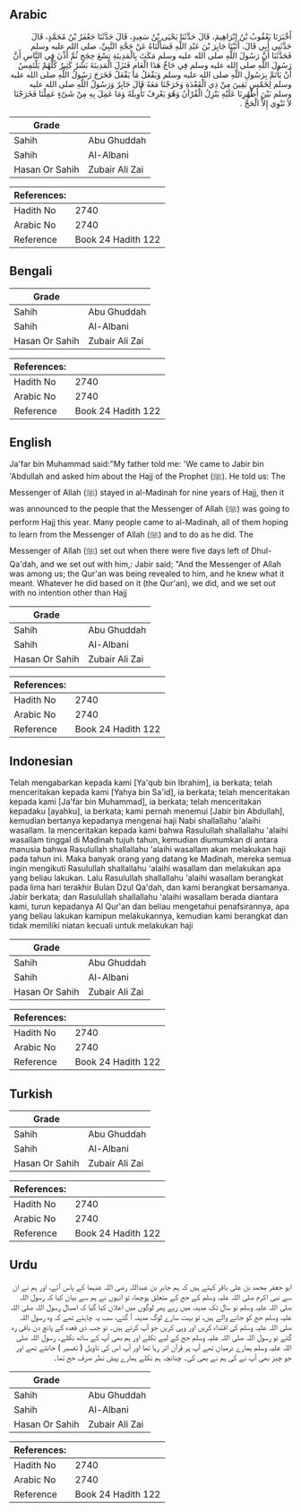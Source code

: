 ## Arabic


<div dir="rtl" lang="ar" style={{fontSize:'larger',backgroundColor:'#f8f9fa',padding:20}}>
أَخْبَرَنَا يَعْقُوبُ بْنُ إِبْرَاهِيمَ، قَالَ حَدَّثَنَا يَحْيَى بْنُ سَعِيدٍ، قَالَ حَدَّثَنَا جَعْفَرُ بْنُ مُحَمَّدٍ، قَالَ حَدَّثَنِي أَبِي قَالَ، أَتَيْنَا جَابِرَ بْنَ عَبْدِ اللَّهِ فَسَأَلْنَاهُ عَنْ حَجَّةِ النَّبِيِّ، صلى الله عليه وسلم فَحَدَّثَنَا أَنَّ رَسُولَ اللَّهِ صلى الله عليه وسلم مَكَثَ بِالْمَدِينَةِ تِسْعَ حِجَجٍ ثُمَّ أُذِّنَ فِي النَّاسِ أَنَّ رَسُولَ اللَّهِ صلى الله عليه وسلم فِي حَاجِّ هَذَا الْعَامِ فَنَزَلَ الْمَدِينَةَ بَشَرٌ كَثِيرٌ كُلُّهُمْ يَلْتَمِسُ أَنْ يَأْتَمَّ بِرَسُولِ اللَّهِ صلى الله عليه وسلم وَيَفْعَلُ مَا يَفْعَلُ فَخَرَجَ رَسُولُ اللَّهِ صلى الله عليه وسلم لِخَمْسٍ بَقِينَ مِنْ ذِي الْقَعْدَةِ وَخَرَجْنَا مَعَهُ قَالَ جَابِرٌ وَرَسُولُ اللَّهِ صلى الله عليه وسلم بَيْنَ أَظْهُرِنَا عَلَيْهِ يَنْزِلُ الْقُرْآنُ وَهُوَ يَعْرِفُ تَأْوِيلَهُ وَمَا عَمِلَ بِهِ مِنْ شَىْءٍ عَمِلْنَا فَخَرَجْنَا لاَ نَنْوِي إِلاَّ الْحَجَّ ‏.‏
</div>
<div style={{backgroundColor:'#f8f9fa',padding:20, marginBottom: 10}}><table> <thead> <tr> <th>Grade</th> <th></th> </tr> </thead> <tbody> <tr><td>Sahih</td><td>Abu Ghuddah</td></tr><tr><td>Sahih</td><td>Al-Albani</td></tr><tr><td>Hasan Or Sahih</td><td>Zubair Ali Zai</td></tr></tbody></table><table> <thead> <tr> <th>References:</th> <th></th> </tr> </thead> <tbody><tr><td>Hadith No</td><td>2740</td></tr><tr><td>Arabic No</td><td>2740</td></tr><tr><td>Reference</td><td>Book 24 Hadith 122</td></tr></tbody></table></div>

## Bengali


<div dir="ltr" lang="bn" style={{fontSize:'larger',backgroundColor:'#f8f9fa',padding:20}}>

</div>
<div style={{backgroundColor:'#f8f9fa',padding:20, marginBottom: 10}}><table> <thead> <tr> <th>Grade</th> <th></th> </tr> </thead> <tbody> <tr><td>Sahih</td><td>Abu Ghuddah</td></tr><tr><td>Sahih</td><td>Al-Albani</td></tr><tr><td>Hasan Or Sahih</td><td>Zubair Ali Zai</td></tr></tbody></table><table> <thead> <tr> <th>References:</th> <th></th> </tr> </thead> <tbody><tr><td>Hadith No</td><td>2740</td></tr><tr><td>Arabic No</td><td>2740</td></tr><tr><td>Reference</td><td>Book 24 Hadith 122</td></tr></tbody></table></div>

## English


<div dir="ltr" lang="en" style={{fontSize:'larger',backgroundColor:'#f8f9fa',padding:20}}>
Ja'far bin Muhammad said:"My father told me: 'We came to Jabir bin 'Abdullah and asked him about the Hajj of the Prophet (ﷺ). He told us: The Messenger of Allah (ﷺ) stayed in al-Madinah for nine years of Hajj, then it was announced to the people that the Messenger of Allah (ﷺ) was going to perform Hajj this year. Many people came to al-Madinah, all of them hoping to learn from the Messenger of Allah (ﷺ) and to do as he did. The Messenger of Allah (ﷺ) set out when there were five days left of Dhul-Qa'dah, and we set out with him,: Jabir said; "And the Messenger of Allah was among us; the Qur'an was being revealed to him, and he knew what it meant. Whatever he did based on it (the Qur'an), we did, and we set out with no intention other than Hajj
</div>
<div style={{backgroundColor:'#f8f9fa',padding:20, marginBottom: 10}}><table> <thead> <tr> <th>Grade</th> <th></th> </tr> </thead> <tbody> <tr><td>Sahih</td><td>Abu Ghuddah</td></tr><tr><td>Sahih</td><td>Al-Albani</td></tr><tr><td>Hasan Or Sahih</td><td>Zubair Ali Zai</td></tr></tbody></table><table> <thead> <tr> <th>References:</th> <th></th> </tr> </thead> <tbody><tr><td>Hadith No</td><td>2740</td></tr><tr><td>Arabic No</td><td>2740</td></tr><tr><td>Reference</td><td>Book 24 Hadith 122</td></tr></tbody></table></div>

## Indonesian


<div dir="ltr" lang="id" style={{fontSize:'larger',backgroundColor:'#f8f9fa',padding:20}}>
Telah mengabarkan kepada kami [Ya'qub bin Ibrahim], ia berkata; telah menceritakan kepada kami [Yahya bin Sa'id], ia berkata; telah menceritakan kepada kami [Ja'far bin Muhammad], ia berkata; telah menceritakan kepadaku [ayahku], ia berkata; kami pernah menemui [Jabir bin Abdullah], kemudian bertanya kepadanya mengenai haji Nabi shallallahu 'alaihi wasallam. Ia menceritakan kepada kami bahwa Rasulullah shallallahu 'alaihi wasallam tinggal di Madinah tujuh tahun, kemudian diumumkan di antara manusia bahwa Rasulullah shallallahu 'alaihi wasallam akan melakukan haji pada tahun ini. Maka banyak orang yang datang ke Madinah, mereka semua ingin mengikuti Rasulullah shallallahu 'alaihi wasallam dan melakukan apa yang beliau lakukan. Lalu Rasulullah shallallahu 'alaihi wasallam berangkat pada lima hari terakhir Bulan Dzul Qa'dah, dan kami berangkat bersamanya. Jabir berkata; dan Rasulullah shallallahu 'alaihi wasallam berada diantara kami, turun kepadanya Al Qur'an dan beliau mengetahui penafsirannya, apa yang beliau lakukan kamipun melakukannya, kemudian kami berangkat dan tidak memiliki niatan kecuali untuk melakukan haji
</div>
<div style={{backgroundColor:'#f8f9fa',padding:20, marginBottom: 10}}><table> <thead> <tr> <th>Grade</th> <th></th> </tr> </thead> <tbody> <tr><td>Sahih</td><td>Abu Ghuddah</td></tr><tr><td>Sahih</td><td>Al-Albani</td></tr><tr><td>Hasan Or Sahih</td><td>Zubair Ali Zai</td></tr></tbody></table><table> <thead> <tr> <th>References:</th> <th></th> </tr> </thead> <tbody><tr><td>Hadith No</td><td>2740</td></tr><tr><td>Arabic No</td><td>2740</td></tr><tr><td>Reference</td><td>Book 24 Hadith 122</td></tr></tbody></table></div>

## Turkish


<div dir="ltr" lang="tr" style={{fontSize:'larger',backgroundColor:'#f8f9fa',padding:20}}>

</div>
<div style={{backgroundColor:'#f8f9fa',padding:20, marginBottom: 10}}><table> <thead> <tr> <th>Grade</th> <th></th> </tr> </thead> <tbody> <tr><td>Sahih</td><td>Abu Ghuddah</td></tr><tr><td>Sahih</td><td>Al-Albani</td></tr><tr><td>Hasan Or Sahih</td><td>Zubair Ali Zai</td></tr></tbody></table><table> <thead> <tr> <th>References:</th> <th></th> </tr> </thead> <tbody><tr><td>Hadith No</td><td>2740</td></tr><tr><td>Arabic No</td><td>2740</td></tr><tr><td>Reference</td><td>Book 24 Hadith 122</td></tr></tbody></table></div>

## Urdu


<div dir="rtl" lang="ur" style={{fontSize:'larger',backgroundColor:'#f8f9fa',padding:20}}>
ابو جعفر محمد بن علی باقر کہتے ہیں کہ ہم جابر بن عبداللہ رضی اللہ عنہما کے پاس آئے، اور ہم نے ان سے نبی اکرم صلی اللہ علیہ وسلم کے حج کے متعلق پوچھا، تو انہوں نے ہم سے بیان کیا کہ رسول اللہ صلی اللہ علیہ وسلم نو سال تک مدینہ میں رہے پھر لوگوں میں اعلان کیا گیا کہ امسال رسول اللہ صلی اللہ علیہ وسلم حج کو جانے والے ہیں، تو بہت سارے لوگ مدینہ آ گئے، سب یہ چاہتے تھے کہ وہ رسول اللہ صلی اللہ علیہ وسلم کی اقتداء کریں اور وہی کریں جو آپ کرتے ہیں۔ تو جب ذی قعدہ کے پانچ دن باقی رہ گئے تو رسول اللہ صلی اللہ علیہ وسلم حج کے لیے نکلے اور ہم بھی آپ کے ساتھ نکلے۔ رسول اللہ صلی اللہ علیہ وسلم ہمارے درمیان تھے آپ پر قرآن اتر رہا تھا اور آپ اس کی تاویل ( تفسیر ) جانتے تھے اور جو چیز بھی آپ نے کی ہم نے بھی کی۔ چنانچہ ہم نکلے ہمارے پیش نظر صرف حج تھا۔
</div>
<div style={{backgroundColor:'#f8f9fa',padding:20, marginBottom: 10}}><table> <thead> <tr> <th>Grade</th> <th></th> </tr> </thead> <tbody> <tr><td>Sahih</td><td>Abu Ghuddah</td></tr><tr><td>Sahih</td><td>Al-Albani</td></tr><tr><td>Hasan Or Sahih</td><td>Zubair Ali Zai</td></tr></tbody></table><table> <thead> <tr> <th>References:</th> <th></th> </tr> </thead> <tbody><tr><td>Hadith No</td><td>2740</td></tr><tr><td>Arabic No</td><td>2740</td></tr><tr><td>Reference</td><td>Book 24 Hadith 122</td></tr></tbody></table></div>